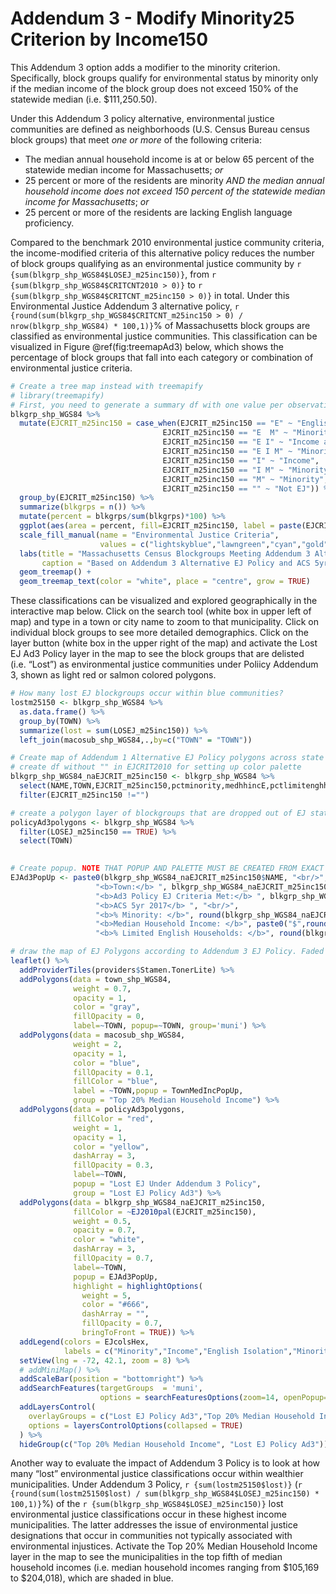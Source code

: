 # Addendum 3 - Modify Minority25 Criterion by Income150 {-}

This Addendum 3 option adds a modifier to the minority criterion. Specifically, block groups qualify for environmental status by minority only if the median income of the block group does not exceed 150% of the statewide median (i.e. \$111,250.50). 

Under this Addendum 3 policy alternative, environmental justice communities are defined as neighborhoods (U.S. Census Bureau census block groups) that meet *one or more* of the following criteria: 

* The median annual household income is at or below 65 percent of the statewide median income for Massachusetts; *or*
* 25 percent or more of the residents are minority *AND the median annual household income does not exceed 150 percent of the statewide median income for Massachusetts*; *or*
* 25 percent or more of the residents are lacking English language proficiency.

Compared to the benchmark 2010 environmental justice community criteria, the income-modified criteria of this alternative policy reduces the number of block groups qualifying as an environmental justice community by `r {sum(blkgrp_shp_WGS84$LOSEJ_m25inc150)}`, from `r {sum(blkgrp_shp_WGS84$CRITCNT2010 > 0)}` to `r {sum(blkgrp_shp_WGS84$CRITCNT_m25inc150 > 0)}` in total. Under this Environmental Justice Addendum 3 alternative policy, `r {round(sum(blkgrp_shp_WGS84$CRITCNT_m25inc150 > 0) / nrow(blkgrp_shp_WGS84) * 100,1)}`% of Massachusetts block groups are classified as environmental justice communities. This classification can be visualized in Figure \@ref(fig:treemapAd3) below, which shows the percentage of block groups that fall into each category or combination of environmental justice criteria.

```r
# Create a tree map instead with treemapify
# library(treemapify)
# First, you need to generate a summary df with one value per observation or EJ criterion
blkgrp_shp_WGS84 %>% 
  mutate(EJCRIT_m25inc150 = case_when(EJCRIT_m25inc150 == "E" ~ "English Isolation",
                                  EJCRIT_m25inc150 == "E  M" ~ "Minority and English Isolation", 
                                  EJCRIT_m25inc150 == "E I" ~ "Income and English Isolation",
                                  EJCRIT_m25inc150 == "E I M" ~ "Minority, Income, and English Isolation",
                                  EJCRIT_m25inc150 == "I" ~ "Income",
                                  EJCRIT_m25inc150 == "I M" ~ "Minority and Income",
                                  EJCRIT_m25inc150 == "M" ~ "Minority",
                                  EJCRIT_m25inc150 == "" ~ "Not EJ")) %>% 
  group_by(EJCRIT_m25inc150) %>% 
  summarize(blkgrps = n()) %>% 
  mutate(percent = blkgrps/sum(blkgrps)*100) %>% 
  ggplot(aes(area = percent, fill=EJCRIT_m25inc150, label = paste(EJCRIT_m25inc150,paste(round(percent,1),"%"),sep="\n"))) + 
  scale_fill_manual(name = "Environmental Justice Criteria", 
                    values = c("lightskyblue","lawngreen","cyan","gold","deeppink","darkgreen","navyblue","gray88")) +
  labs(title = "Massachusetts Census Blockgroups Meeting Addendum 3 Alternative EJ Policy Criteria",
       caption = "Based on Addendum 3 Alternative EJ Policy and ACS 5yr 2017 Blockgroup Estimates") +
  geom_treemap() + 
  geom_treemap_text(color = "white", place = "centre", grow = TRUE)
```

These classifications can be visualized and explored geographically in the interactive map below. Click on the search tool (white box in upper left of map) and type in a town or city name to zoom to that municipality. Click on individual block groups to see more detailed demographics. Click on the layer button (white box in the upper right of the map) and activate the Lost EJ Ad3 Policy layer in the map to see the block groups that are delisted (i.e. "Lost") as environmental justice communities under Poliicy Addendum 3, shown as light red or salmon colored polygons. 

```r
# How many lost EJ blockgroups occur within blue communities?
lostm25150 <- blkgrp_shp_WGS84 %>% 
  as.data.frame() %>% 
  group_by(TOWN) %>% 
  summarize(lost = sum(LOSEJ_m25inc150)) %>% 
  left_join(macosub_shp_WGS84,.,by=c("TOWN" = "TOWN"))

# Create map of Addendum 1 Alternative EJ Policy polygons across state
# create df without "" in EJCRIT2010 for setting up color palette
blkgrp_shp_WGS84_naEJCRIT_m25inc150 <- blkgrp_shp_WGS84 %>%
  select(NAME,TOWN,EJCRIT_m25inc150,pctminority,medhhincE,pctlimitenghh) %>% 
  filter(EJCRIT_m25inc150 !="")

# create a polygon layer of blockgroups that are dropped out of EJ status by criteria change
policyAd3polygons <- blkgrp_shp_WGS84 %>% 
  filter(LOSEJ_m25inc150 == TRUE) %>% 
  select(TOWN)
  

# Create popup. NOTE THAT POPUP AND PALETTE MUST BE CREATED FROM EXACT SAME DF AS USED IN leaflet() MAP. OTHERWISE, POPUPS WILL SHOW UP IN THE WRONG LOCATION!
EJAd3PopUp <- paste0(blkgrp_shp_WGS84_naEJCRIT_m25inc150$NAME, "<br/>",
                   "<b>Town:</b> ", blkgrp_shp_WGS84_naEJCRIT_m25inc150$TOWN, "<br/>",
                   "<b>Ad3 Policy EJ Criteria Met:</b> ", blkgrp_shp_WGS84_naEJCRIT_m25inc150$EJCRIT_m25inc150, "<br/>",
                   "<b>ACS 5yr 2017</b> ", "<br/>",
                   "<b>% Minority: </b>", round(blkgrp_shp_WGS84_naEJCRIT_m25inc150$pctminority,1),"<br/>",
                   "<b>Median Household Income: </b>", paste0("$",round(blkgrp_shp_WGS84_naEJCRIT_m25inc150$medhhincE)),"<br/>",
                   "<b>% Limited English Households: </b>", round(blkgrp_shp_WGS84_naEJCRIT_m25inc150$pctlimitenghh,1))

# draw the map of EJ Polygons according to Addendum 3 EJ Policy. Faded red/salmong colored polygons represent blockgroups that lose EJ status when the income criteria modifies minority and English isolation. 
leaflet() %>% 
  addProviderTiles(providers$Stamen.TonerLite) %>% 
  addPolygons(data = town_shp_WGS84,
              weight = 0.7,
              opacity = 1,
              color = "gray",
              fillOpacity = 0,
              label=~TOWN, popup=~TOWN, group='muni') %>% 
  addPolygons(data = macosub_shp_WGS84,
              weight = 2,
              opacity = 1,
              color = "blue",
              fillOpacity = 0.1,
              fillColor = "blue",
              label = ~TOWN,popup = TownMedIncPopUp,
              group = "Top 20% Median Household Income") %>% 
  addPolygons(data = policyAd3polygons,
              fillColor = "red",
              weight = 1,
              opacity = 1,
              color = "yellow",
              dashArray = 3,
              fillOpacity = 0.3,
              label=~TOWN,
              popup = "Lost EJ Under Addendum 3 Policy",
              group = "Lost EJ Policy Ad3") %>% 
  addPolygons(data = blkgrp_shp_WGS84_naEJCRIT_m25inc150,
              fillColor = ~EJ2010pal(EJCRIT_m25inc150), 
              weight = 0.5,
              opacity = 0.7,
              color = "white",
              dashArray = 3,
              fillOpacity = 0.7,
              label=~TOWN, 
              popup = EJAd3PopUp,
              highlight = highlightOptions(
                weight = 5,
                color = "#666",
                dashArray = "",
                fillOpacity = 0.7,
                bringToFront = TRUE)) %>% 
  addLegend(colors = EJcolsHex, 
            labels = c("Minority","Income","English Isolation","Minority and Income","Minority and English Isolation","Income and English Isolation","Minority, Income, and English Isolation"), title = "Environmental Justice Populations", position = "bottomleft") %>% 
  setView(lng = -72, 42.1, zoom = 8) %>% 
  # addMiniMap() %>% 
  addScaleBar(position = "bottomright") %>% 
  addSearchFeatures(targetGroups  = 'muni', 
                    options = searchFeaturesOptions(zoom=14, openPopup=TRUE, hideMarkerOnCollapse=T)) %>% 
  addLayersControl(
    overlayGroups = c("Lost EJ Policy Ad3","Top 20% Median Household Income"),
    options = layersControlOptions(collapsed = TRUE)
  ) %>% 
  hideGroup(c("Top 20% Median Household Income", "Lost EJ Policy Ad3"))
```

Another way to evaluate the impact of Addendum 3 Policy is to look at how many "lost" environmental justice classifications occur within wealthier municipalities. Under Addendum 3 Policy, `r {sum(lostm25150$lost)}` (`r {round(sum(lostm25150$lost) / sum(blkgrp_shp_WGS84$LOSEJ_m25inc150) * 100,1)}`%) of the `r {sum(blkgrp_shp_WGS84$LOSEJ_m25inc150)}` lost environmental justice classifications occur in these highest income municipalities. The latter addresses the issue of environmental justice designations that occur in communities not typically associated with environmental injustices. Activate the Top 20% Median Household Income layer in the map to see the municipalities in the top fifth of median household incomes (i.e. median household incomes ranging from \$105,169 to \$204,018), which are shaded in blue. 